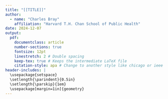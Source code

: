 ```yaml
---
title: "[[TITLE]]"
author: 
  - name: "Charles Bray"
    affiliation: "Harvard T.H. Chan School of Public Health"
date: 2024-12-07
output:
  pdf: 
    documentclass: article
    number-sections: true
    fontsize: 12pt
    linestretch: 2 # Double spacing
    keep-tex: true # Keeps the intermediate LaTeX file
    citation-style: apa # Change to another style like chicago or ieee if needed
header-includes: |
  \usepackage{setspace}
  \setlength{\parindent}{0.5in}
  \setlength{\parskip}{1em}
  \usepackage[margin=1in]{geometry}
---
```

